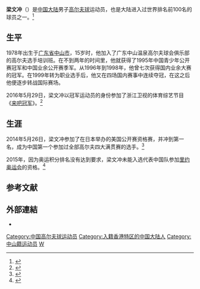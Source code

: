 {{Infobox sportsperson
| name             = 梁文冲
| image            = 
| image_size       = 
| alt              = 
| caption          = 
| headercolor      = 
| native_name      = 
| native_name_lang = 
| birth_name       = 
| fullname         = 
| nickname         = 
| nationality      = {{PRC}}
| ethnicity        = [[汉族|汉族]]
| citizenship      = 
| birth_date       = {{birth date and age|1978|8|2}}
| birth_place      = {{PRC}}[[广东省|广东省]][[中山市|中山市]]
| death_date       = 
| death_place      = 
| resting_place    = 
| monuments        = 
| residence        = 
| education        = 
| alma_mater       = 
| occupation       = [[高尔夫球|高尔夫球]]选手
| years_active     = 
| employer         = 
| agent            = 
| height           = {{height|ft=5|in=9}}
| weight           = {{convert|160|lb|kg st|abbr=on}}
| spouse           = 
| life_partner     = 
| other_interests  = 
| website          = 
| sport            = [[高尔夫球|高尔夫球]]
| disability       = 
| disability_class = 
| rank             = 
| event            = 
| collegeteam      = 
| universityteam   = 
| league           = 
| league_type      = 
| club             = 
| team             = 
| turnedpro        = 1999
| partner          = 
| former_partner   = 
| coach            = 
| retired          = 
| coaching         = 
| worlds           = 
| regionals        = 
| nationals        = 
| olympics         = 
| paralympics      = 
| highestranking   = 
| pb               = 
| medaltemplates   = 
{{MedalCountry | {{CHN}} }}
{{MedalSport | 男子[[高尔夫球|高尔夫球]]}}
| show-medals      = 
| updated          = 
}}
'''梁文冲'''（{{bd|1978年|8月2日|catIdx=Liang Wenchong}}）是[[中国大陆|中国大陆]]男子[[高尔夫球|高尔夫球]]运动员，也是大陆进入过世界排名前100名的球员之一。<ref>{{Cite web|url=http://sports.sina.com.cn/golf/2007-04-22/05401152929s.shtml|title=高尔夫球手顾家好男人 梁文冲：妻子的话永远都对|accessdate=2007-04-22|author=|date=|publisher=新浪网|archive-date=2011-09-06|archive-url=https://web.archive.org/web/20110906201052/http://sports.sina.com.cn/golf/2007-04-22/05401152929s.shtml|dead-url=no}}</ref>

==生平==
1978年出生于[[广东省|广东省]][[中山市|中山市]]，15岁时，他加入了广东中山温泉高尔夫球会俱乐部的高尔夫选手培训班。在不到两年的时间里，他就获得了1995年中国青少年公开赛冠军和中国业余公开赛季军。从1996年到1998年，他曾七次获得国内业余大赛的冠军。在1999年转为职业选手后，他又在四场国内赛事中连续夺冠，在这之后他便逐步转战国际赛场。

2016年5月29日，梁文冲以冠军运动员的身份参加了浙江卫视的体育综艺节目《[[来吧冠军|来吧冠军]]》。<ref>{{Cite web|url=http://sports.sohu.com/20160530/n452004347.shtml|title=曾志伟领衔明星神演技 梁文冲坐镇《来吧冠军》|accessdate=2016-05-30|author=|date=|publisher=搜狐体育|archive-date=2016-08-20|archive-url=https://web.archive.org/web/20160820122050/http://sports.sohu.com/20160530/n452004347.shtml|dead-url=no}}</ref>

==生涯==
2014年5月26日，梁文冲参加了在日本举办的美国公开赛资格赛，并冲到第一名，成为中国第一个参加过全部高尔夫四大满贯赛的选手。<ref>{{Cite web|url=http://sports.sohu.com/20140527/n400071327.shtml|title=梁文冲晋级美国公开赛：心理稳是治疗顽疾良方|accessdate=2014-05-27|author=新京报|date=|publisher=搜狐体育|archive-date=2016-08-20|archive-url=https://web.archive.org/web/20160820184644/http://sports.sohu.com/20140527/n400071327.shtml|dead-url=no}}</ref>

2015年，因为奥运积分排名没有达到要求，梁文冲未能入选代表中国队参加[[2016年夏季奧林匹克運動會|里约奥运会]]的资格。<ref>{{Cite web|url=http://2016.sina.com.cn/china/2016-07-12/doc-ifxtwihq0107925.shtml|title=张小宁：中国高尔夫力争奥运奖牌 月底出征里约|accessdate=2016-07-12|author=|date=|publisher=新浪体育|archive-date=2016-08-17|archive-url=https://web.archive.org/web/20160817080618/http://2016.sina.com.cn/china/2016-07-12/doc-ifxtwihq0107925.shtml|dead-url=no}}</ref>


== 参考文献 ==
{{Reflist|2}}

== 外部連結 ==
* {{Sinaweibo|liangwenchong|梁文冲}}

{{Authority control}}
{{DEFAULTSORT:L}}
[[Category:中国高尔夫球运动员|Category:中国高尔夫球运动员]]
[[Category:入籍香港特区的中国大陆人|Category:入籍香港特区的中国大陆人]]
[[Category:中山籍运动员|Category:中山籍运动员]]
[[Category:梁姓|W]]